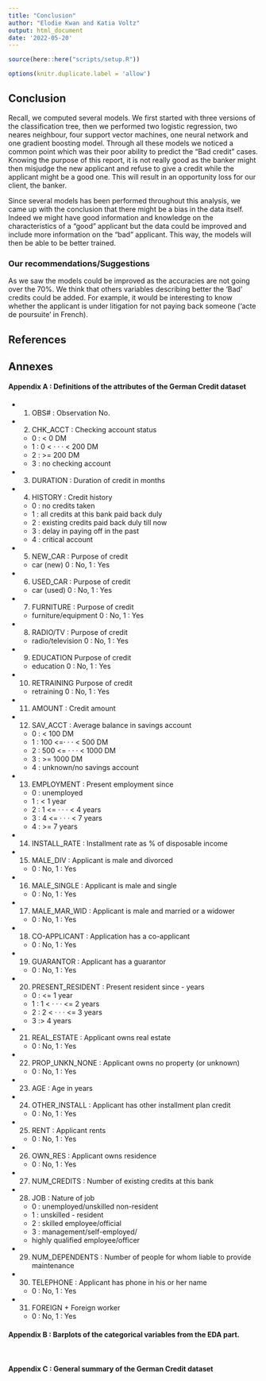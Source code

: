 ```yaml
---
title: "Conclusion"
author: "Elodie Kwan and Katia Voltz"
output: html_document
date: '2022-05-20'
---
```


```r
source(here::here("scripts/setup.R"))
```

```r
options(knitr.duplicate.label = 'allow')
```

## Conclusion

Recall, we computed several models. We first started with three versions of the classification tree, then we performed two logistic regression, two neares neighbour, four support vector machines, one neural network and one gradient boosting model. Through all these models we noticed a common point which was their poor ability to predict the "Bad credit" cases. Knowing the purpose of this report, it is not really good as the banker might then misjudge the new applicant and refuse to give a credit while the applicant might be a good one. This will result in an opportunity loss for our client, the banker. 

Since several models has been performed throughout this analysis, we came up with the conclusion that there might be a bias in the data itself. Indeed we might have good information and knowledge on the characteristics of a "good" applicant but the data could be improved and include more information on the "bad" applicant. This way, the models will then be able to be better trained. 

### Our recommendations/Suggestions 
As we saw the models could be improved as the accuracies are not going over the 70%. We think that others variables describing better the 'Bad' credits could be added. For example, it would be interesting to know whether the applicant is under litigation for not paying back someone ('acte de poursuite' in French).

## References 



## Annexes 

#### Appendix A : Definitions of the attributes of the German Credit dataset 

+ 1) OBS# : Observation No. 
+ 2) CHK_ACCT : Checking account status 
  + 0 : < 0 DM 
  + 1 : 0 < · · · < 200 DM
  + 2 : >= 200 DM
  + 3 : no checking account
+ 3) DURATION : Duration of credit in months
+ 4) HISTORY : Credit history
  + 0 : no credits taken
  + 1 : all credits at this bank paid back duly
  + 2 : existing credits paid back duly till now
  + 3 : delay in paying off in the past
  + 4 : critical account
+ 5) NEW_CAR : Purpose of credit 
  + car (new) 0 : No, 1 : Yes
+ 6) USED_CAR : Purpose of credit 
  + car (used) 0 : No, 1 : Yes
+ 7) FURNITURE : Purpose of credit 
  + furniture/equipment 0 : No, 1 : Yes
+ 8) RADIO/TV : Purpose of credit 
  + radio/television 0 : No, 1 : Yes
+ 9) EDUCATION Purpose of credit 
  + education 0 : No, 1 : Yes
+ 10) RETRAINING Purpose of credit 
  + retraining 0 : No, 1 : Yes
+ 11) AMOUNT : Credit amount
+ 12) SAV_ACCT : Average balance in savings account 
  + 0 : < 100 DM
  + 1 : 100 <=· · · < 500 DM
  + 2 : 500 <= · · · < 1000 DM
  + 3 : >= 1000 DM
  + 4 : unknown/no savings account
+ 13) EMPLOYMENT : Present employment since 
  + 0 : unemployed
  + 1 : < 1 year
  + 2 : 1 <= · · · < 4 years
  + 3 : 4 <= · · · < 7 years
  + 4 : >= 7 years
+ 14) INSTALL_RATE : Installment rate as % of disposable income
+ 15) MALE_DIV : Applicant is male and divorced 
  + 0 : No, 1 : Yes
+ 16) MALE_SINGLE : Applicant is male and single 
  + 0 : No, 1 : Yes
+ 17) MALE_MAR_WID : Applicant is male and married or a widower
  + 0 : No, 1 : Yes
+ 18) CO-APPLICANT : Application has a co-applicant 
  + 0 : No, 1 : Yes
+ 19) GUARANTOR : Applicant has a guarantor 
  + 0 : No, 1 : Yes
+ 20) PRESENT_RESIDENT : Present resident since - years 
  + 0 : <= 1 year
  + 1 : 1 < · · · <= 2 years
  + 2 : 2 < · · · <= 3 years
  + 3 :> 4 years
+ 21) REAL_ESTATE : Applicant owns real estate
  + 0 : No, 1 : Yes
+ 22) PROP_UNKN_NONE : Applicant owns no property (or unknown)
  + 0 : No, 1 : Yes
+ 23) AGE : Age in years 
+ 24) OTHER_INSTALL : Applicant has other installment plan credit
  + 0 : No, 1 : Yes
+ 25) RENT : Applicant rents 
  + 0 : No, 1 : Yes
+ 26) OWN_RES : Applicant owns residence 
  + 0 : No, 1 : Yes
+ 27) NUM_CREDITS : Number of existing credits at this bank
+ 28)  JOB : Nature of job 
  + 0 : unemployed/unskilled non-resident
  + 1 : unskilled - resident
  + 2 : skilled employee/official
  + 3 : management/self-employed/
  + highly qualified employee/officer
+ 29) NUM_DEPENDENTS : Number of people for whom liable to provide maintenance
+ 30) TELEPHONE : Applicant has phone in his or her name
  + 0 : No, 1 : Yes
+ 31) FOREIGN + Foreign worker 
  + 0 : No, 1 : Yes



#### Appendix B : Barplots of the categorical variables from the EDA part. 

```r

```

```r

```

#### Appendix C : General summary of the German Credit dataset

```r

```




